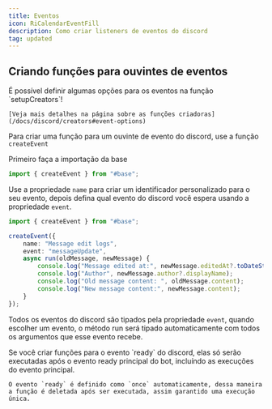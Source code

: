 ```yaml
---
title: Eventos
icon: RiCalendarEventFill
description: Como criar listeners de eventos do discord
tag: updated 
---
```


## Criando funções para ouvintes de eventos

<Callout type="success">
    É possível definir algumas opções para os eventos na função `setupCreators`!

    [Veja mais detalhes na página sobre as funções criadoras](/docs/discord/creators#event-options)
</Callout>

Para criar uma função para um ouvinte de evento do discord, use a função `createEvent`

Primeiro faça a importação da base
```ts title="src/events/myevent.ts"
import { createEvent } from "#base";
```

Use a propriedade `name` para criar um identificador personalizado para o seu evento, depois defina qual evento do discord você espera usando a propriedade `event`.
```ts
import { createEvent } from "#base";

createEvent({
    name: "Message edit logs",
    event: "messageUpdate",
    async run(oldMessage, newMessage) {
        console.log("Message edited at:", newMessage.editedAt?.toDateString());
        console.log("Author", newMessage.author?.displayName);
        console.log("Old message content: ", oldMessage.content);
        console.log("New message content:", newMessage.content);   
    }
});
```

Todos os eventos do discord são tipados pela propriedade `event`, quando escolher um evento, o método run será tipado automaticamente com todos os argumentos que esse evento recebe.

<Callout type="warn">
    Se você criar funções para o evento `ready` do discord, elas só serão executadas após o evento ready principal do bot, incluíndo as execuções do evento principal.

    O evento `ready` é definido como `once` automaticamente, dessa maneira a função é deletada após ser executada, assim garantido uma execução única.
</Callout>